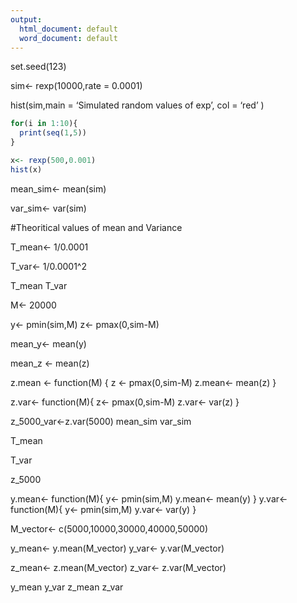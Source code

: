 ---
output:
  html_document: default
  word_document: default
---
set.seed(123)

sim<- rexp(10000,rate = 0.0001)

hist(sim,main = 'Simulated random values of exp', col = 'red' )
```{r}
for(i in 1:10){
  print(seq(1,5))
}
```
```{r}
x<- rexp(500,0.001)
hist(x)

```



mean_sim<- mean(sim)

var_sim<- var(sim)

#Theoritical values of mean and Variance

T_mean<- 1/0.0001

T_var<- 1/0.0001^2

T_mean
T_var

M<- 20000

y<- pmin(sim,M)
z<- pmax(0,sim-M)

mean_y<- mean(y)

mean_z <- mean(z)


z.mean <- function(M) {
  z <- pmax(0,sim-M)
  z.mean<- mean(z)
}

z.var<- function(M){
  z<- pmax(0,sim-M)
  z.var<- var(z)
}

z_5000_var<-z.var(5000)
mean_sim
var_sim

T_mean

T_var

z_5000


y.mean<- function(M){
  y<- pmin(sim,M)
  y.mean<- mean(y)
}
y.var<- function(M){
  y<- pmin(sim,M)
  y.var<- var(y)
}

M_vector<- c(5000,10000,30000,40000,50000)

y_mean<- y.mean(M_vector) 
y_var<- y.var(M_vector)

z_mean<- z.mean(M_vector)
z_var<- z.var(M_vector)

y_mean
y_var
z_mean
z_var
